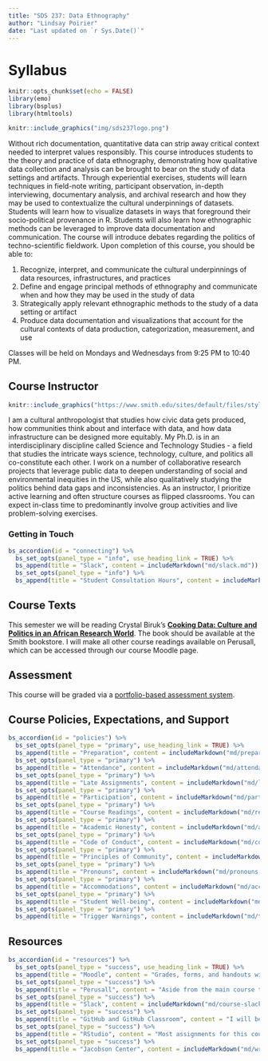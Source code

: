 ```yaml
---
title: "SDS 237: Data Ethnography"
author: "Lindsay Poirier"
date: "Last updated on `r Sys.Date()`"
---
```


# Syllabus 

```r
knitr::opts_chunk$set(echo = FALSE)
library(emo)
library(bsplus)
library(htmltools)
```

::: {.float_image_right}
```r
knitr::include_graphics("img/sds237logo.png")
```

:::

Without rich documentation, quantitative data can strip away critical context needed to interpret values responsibly. This course introduces students to the theory and practice of data ethnography, demonstrating how qualitative data collection and analysis can be brought to bear on the study of data settings and artifacts. Through experiential exercises, students will learn techniques in field-note writing, participant observation, in-depth interviewing, documentary analysis, and archival research and how they may be used to contextualize the cultural underpinnings of datasets. Students will learn how to visualize datasets in ways that foreground their socio-political provenance in R. Students will also learn how ethnographic methods can be leveraged to improve data documentation and communication. The course will introduce debates regarding the politics of techno-scientific fieldwork. Upon completion of this course, you should be able to:

1. Recognize, interpret, and communicate the cultural underpinnings of data resources, infrastructures, and practices
2. Define and engage principal methods of ethnography and communicate when and how they may be used in the study of data
3. Strategically apply relevant ethnographic methods to the study of a data setting or artifact
4. Produce data documentation and visualizations that account for the cultural contexts of data production, categorization, measurement, and use

Classes will be held on Mondays and Wednesdays from 9:25 PM to 10:40 PM. 

## Course Instructor

::: {.float_image_right}
```r
knitr::include_graphics("https://www.smith.edu/sites/default/files/styles/img-faculty-detail/public/media/Faculty/Lindsay-Poirier.jpg?itok=e_p62zj6")
```

:::

I am a cultural anthropologist that studies how civic data gets produced, how communities think about and interface with data, and how data infrastructure can be designed more equitably. My Ph.D. is in an interdisciplinary discipline called Science and Technology Studies - a field that studies the intricate ways science, technology, culture, and politics all co-constitute each other. I work on a number of collaborative research projects that leverage public data to deepen understanding of social and environmental inequities in the US, while also qualitatively studying the politics behind data gaps and inconsistencies. As an instructor, I prioritize active learning and often structure courses as flipped classrooms. You can expect in-class time to predominantly involve group activities and live problem-solving exercises.

### Getting in Touch

```r
bs_accordion(id = "connecting") %>%
  bs_set_opts(panel_type = "info", use_heading_link = TRUE) %>%
  bs_append(title = "Slack", content = includeMarkdown("md/slack.md")) %>%
  bs_set_opts(panel_type = "info") %>%
  bs_append(title = "Student Consultation Hours", content = includeMarkdown("md/office-hours.md")) 

```

## Course Texts

This semester we will be reading Crystal Biruk's [**Cooking Data: Culture and Politics in an African Research World**](https://www.dukeupress.edu/cooking-data). The book should be available at the Smith bookstore. I will make all other course readings available on Perusall, which can be accessed through our course Moodle page. 

## Assessment

This course will be graded via a [portfolio-based assessment system](grading_contract.html).

## Course Policies, Expectations, and Support

```r
bs_accordion(id = "policies") %>%
  bs_set_opts(panel_type = "primary", use_heading_link = TRUE) %>%
  bs_append(title = "Preparation", content = includeMarkdown("md/preparation.md")) %>%
  bs_set_opts(panel_type = "primary") %>%
  bs_append(title = "Attendance", content = includeMarkdown("md/attendance.md")) %>%
  bs_set_opts(panel_type = "primary") %>%
  bs_append(title = "Late Assignments", content = includeMarkdown("md/late-policy.md")) %>%
  bs_set_opts(panel_type = "primary") %>%
  bs_append(title = "Participation", content = includeMarkdown("md/participation.md")) %>%
  bs_set_opts(panel_type = "primary") %>%
  bs_append(title = "Course Readings", content = includeMarkdown("md/readings.md")) %>%
  bs_set_opts(panel_type = "primary") %>%
  bs_append(title = "Academic Honesty", content = includeMarkdown("md/academic-honesty.md")) %>%
  bs_set_opts(panel_type = "primary") %>%
  bs_append(title = "Code of Conduct", content = includeMarkdown("md/code-of-conduct.md")) %>%
  bs_set_opts(panel_type = "primary") %>%
  bs_append(title = "Principles of Community", content = includeMarkdown("md/principles-of-community.md")) %>%
  bs_set_opts(panel_type = "primary") %>%
  bs_append(title = "Pronouns", content = includeMarkdown("md/pronouns.md")) %>%
  bs_set_opts(panel_type = "primary") %>%
  bs_append(title = "Accommodations", content = includeMarkdown("md/accommodations.md")) %>%
  bs_set_opts(panel_type = "primary") %>%
  bs_append(title = "Student Well-being", content = includeMarkdown("md/wellbeing.md")) %>%
  bs_set_opts(panel_type = "primary") %>%
  bs_append(title = "Trigger Warnings", content = includeMarkdown("md/trigger-warning.md"))

```

## Resources

```r
bs_accordion(id = "resources") %>%
  bs_set_opts(panel_type = "success", use_heading_link = TRUE) %>%
  bs_append(title = "Moodle", content = "Grades, forms, and handouts will be available on the course Moodle." ) %>%
  bs_set_opts(panel_type = "success") %>%
  bs_append(title = "Perusall", content = "Aside from the main course text, all course readings and recorded lectures will be available on Perusall. You can access Perusall via the reading assignments linked from our course Moodle page.") %>%
  bs_set_opts(panel_type = "success") %>%
  bs_append(title = "Slack", content = includeMarkdown("md/course-slack.md")) %>%
  bs_set_opts(panel_type = "success") %>%
  bs_append(title = "GitHub and GitHub Classroom", content = "I will be using GitHub Classroom to distribute several course assignments, and you will submit assignments by pushing changes to template documents to a private GitHub repository. Early checkpoints towards the final project will help you navigate how we will use GitHub in this course. ") %>%
  bs_set_opts(panel_type = "success") %>%
  bs_append(title = "RStudio", content = "Most assignments for this course will be drafted in RMarkdown. Early checkpoints towards the final project will help you install RStudio, connect it to GitHub, and learn how to write in R Markdown.") %>%
  bs_set_opts(panel_type = "success") %>%
  bs_append(title = "Jacobson Center", content = includeMarkdown("md/writing-support.md"))

```
